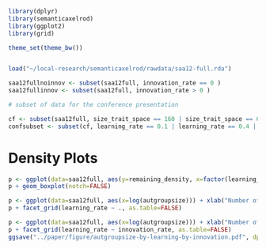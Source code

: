 ```r
library(dplyr)
library(semanticaxelrod)
library(ggplot2)
library(grid)

theme_set(theme_bw())


load("~/local-research/semanticaxelrod/rawdata/saa12-full.rda")

saa12fullnoinnov <- subset(saa12full, innovation_rate == 0 )
saa12fullinnov <- subset(saa12full, innovation_rate > 0 )

# subset of data for the conference presentation

cf <- subset(saa12full, size_trait_space == 160 | size_trait_space == 640 | size_trait_space == 2496 | size_trait_space == 62496 )
confsubset <- subset(cf, learning_rate == 0.1 | learning_rate == 0.4 | learning_rate == 0.9)


```

# Density Plots #

```r

p <- ggplot(data=saa12full, aes(y=remaining_density, x=factor(learning_rate), fill=factor(innovation_rate))) + ylab("Normalized Trait Tree Size") + xlab("Prerequisite Learning Rate") + labs(fill="Global Innovation Rate")
p + geom_boxplot(notch=FALSE)

```


```r
p <- ggplot(data=saa12full, aes(x=log(autgroupsize))) + xlab("Number of Symmetries in Culture Samples log |Aut(g)|") + geom_density(fill="darkgrey")
p + facet_grid(learning_rate ~ ., as.table=FALSE)
```


```r
p <- ggplot(data=saa12full, aes(x=log(autgroupsize))) + xlab("Number of Symmetries in Culture Samples log |Aut(g)|") + geom_density(fill="darkgrey")
p + facet_grid(learning_rate ~ innovation_rate, as.table=FALSE)
ggsave("../paper/figure/autgroupsize-by-learning-by-innovation.pdf", dpi=300)
```